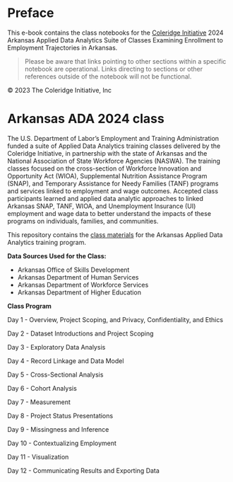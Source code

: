 # Preface {.unnumbered}

This e-book contains the class notebooks for the [Coleridge Initiative](https://coleridgeinitiative.org/) 2024 Arkansas Applied Data Analytics Suite of Classes Examining Enrollment to Employment Trajectories in Arkansas.

> Please be aware that links pointing to other sections within a specific notebook are operational. Links directing to sections or other references outside of the notebook will not be functional.

© 2023 The Coleridge Initiative, Inc

# Arkansas ADA 2024 class

The U.S. Department of Labor’s Employment and Training Administration funded a suite of Applied Data Analytics training classes delivered by the Coleridge Initiative, in partnership with the state of Arkansas and the National Association of State Workforce Agencies (NASWA). The training classes focused on the cross-section of Workforce Innovation and Opportunity Act (WIOA), Supplemental Nutrition Assistance Program (SNAP), and Temporary Assistance for Needy Families (TANF) programs and services linked to employment and wage outcomes. Accepted class participants learned and applied data analytic approaches to linked Arkansas SNAP, TANF, WIOA, and Unemployment Insurance (UI) employment and wage data to better understand the impacts of these programs on individuals, families, and communities.

This repository contains the [class materials](https://coleridge-initiative.github.io/ada-2024-e2e/) for the Arkansas Applied Data Analytics training program.

**Data Sources Used for the Class:**

-   Arkansas Office of Skills Development
-   Arkansas Department of Human Services
-   Arkansas Department of Workforce Services
-   Arkansas Department of Higher Education

**Class Program**

Day 1 - Overview, Project Scoping, and Privacy, Confidentiality, and Ethics

Day 2 - Dataset Introductions and Project Scoping

Day 3 - Exploratory Data Analysis

Day 4 - Record Linkage and Data Model

Day 5 - Cross-Sectional Analysis

Day 6 - Cohort Analysis

Day 7 - Measurement

Day 8 - Project Status Presentations

Day 9 - Missingness and Inference

Day 10 - Contextualizing Employment

Day 11 - Visualization

Day 12 - Communicating Results and Exporting Data
